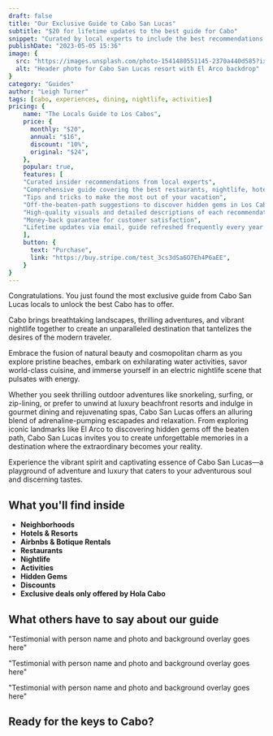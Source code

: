 ```yaml
---
draft: false
title: "Our Exclusive Guide to Cabo San Lucas"
subtitle: "$20 for lifetime updates to the best guide for Cabo"
snippet: "Curated by local experts to include the best recommendations & exclusive deals only offered by Hola Cabo"
publishDate: "2023-05-05 15:36"
image: {
  src: "https://images.unsplash.com/photo-1541480551145-2370a440d585?ixlib=rb-4.0.3&ixid=M3wxMjA3fDB8MHxwaG90by1wYWdlfHx8fGVufDB8fHx8fA%3D%3D&auto=format&fit=crop&w=2369&q=100",
  alt: "Header photo for Cabo San Lucas resort with El Arco backdrop"
}
category: "Guides"
author: "Leigh Turner"
tags: [cabo, experiences, dining, nightlife, activities]
pricing: {
    name: "The Locals Guide to Los Cabos",
    price: {
      monthly: "$20",
      annual: "$16",
      discount: "10%",
      original: "$24",
    },
    popular: true,
    features: [
    "Curated insider recommendations from local experts",
    "Comprehensive guide covering the best restaurants, nightlife, hotels, and activities in Los Cabos",
    "Tips and tricks to make the most out of your vacation",
    "Off-the-beaten-path suggestions to discover hidden gems in Los Cabos",
    "High-quality visuals and detailed descriptions of each recommendation",
    "Money-back guarantee for customer satisfaction",
    "Lifetime updates via email, guide refreshed frequently every year.",
    ],
    button: {
      text: "Purchase",
      link: "https://buy.stripe.com/test_3cs3dSa6O7Eh4P6aEE",
    }
}
---
```



Congratulations. You just found the most exclusive guide from Cabo San Lucas locals to unlock the best Cabo has to offer. 

Cabo brings breathtaking landscapes, thrilling adventures, and vibrant nightlife together to create an unparalleled destination that tantelizes the desires of the modern traveler. 

Embrace the fusion of natural beauty and cosmopolitan charm as you explore pristine beaches, embark on exhilarating water activities, savor world-class cuisine, and immerse yourself in an electric nightlife scene that pulsates with energy. 

Whether you seek thrilling outdoor adventures like snorkeling, surfing, or zip-lining, or prefer to unwind at luxury beachfront resorts and indulge in gourmet dining and rejuvenating spas, Cabo San Lucas offers an alluring blend of adrenaline-pumping escapades and relaxation. From exploring iconic landmarks like El Arco to discovering hidden gems off the beaten path, Cabo San Lucas invites you to create unforgettable memories in a destination where the extraordinary becomes your reality. 

Experience the vibrant spirit and captivating essence of Cabo San Lucas—a playground of adventure and luxury that caters to your adventurous soul and discerning tastes.

## What you'll find inside

* **Neighborhoods**
* **Hotels & Resorts**
* **Airbnbs & Botique Rentals**
* **Restaurants**
* **Nightlife**
* **Activities**
* **Hidden Gems**
* **Discounts**
* **Exclusive deals only offered by Hola Cabo**

## What others have to say about our guide

"Testimonial with person name and photo and background overlay goes here"

"Testimonial with person name and photo and background overlay goes here"

"Testimonial with person name and photo and background overlay goes here"

## Ready for the keys to Cabo?
